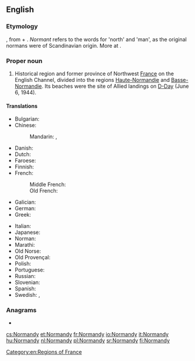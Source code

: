 ==English==
{{wikipedia}}

===Etymology===
{{etyl|fro|en}} {{term|Normendie|lang=fro}}, from {{term|normant|lang=fro}} + {{term|-ie|lang=fro}}. ''Normant'' refers to the {{etyl|gem|en}} words for 'north' and 'man', as the original normans were of Scandinavian origin. More at {{l|en|Norman}}.

===Proper noun===
{{en-proper noun}}

# {{label|en|historical}} Historical region and former province of Northwest [[France]] on the English Channel, divided into the regions [[Haute-Normandie]] and [[Basse-Normandie]]. Its beaches were the site of Allied landings on [[D-Day]] (June 6, 1944).

====Translations====
{{trans-top|region of France}}
* Bulgarian: {{t|bg|Нормандия|f|tr=Normándija|sc=Cyrl}}
* Chinese:
*: Mandarin: {{t|cmn|諾曼底|sc=Hani}}, {{t+|cmn|诺曼底|tr=Nuòmàndǐ|sc=Hani}}
* Danish: {{t|da|Normandiet}}
* Dutch: {{t|nl|normandie}}
* Faroese: {{t|fo|Norðmandíið|n}}
* Finnish: {{t|fi|Normandia}}
* French: {{t+|fr|Normandie|f}}
*: Middle French: {{t|frm|Normendie}}
*: Old French: {{t|fro|Normandie}}
* Galician: {{t|gl|Normandía|f}}
* German: {{t+|de|Normandie|f}}
* Greek: {{t|el|Νορμανδία|f|tr=Normandía|sc=Grek}}
{{trans-mid}}
* Italian: {{t+|it|Normandia|f}}
* Japanese: {{t|ja|ノルマンディー|tr=Norumandī|sc=Jpan}}
* Norman: {{t|nrf|Nouormandie|f}}
* Marathi: {{t|mr|नॉर्मंडी|tr=nǒrmaṃḍī|sc=Deva}}
* Old Norse: {{t|non|Norðmandí|n}}
* Old Provençal: {{t|pro|Normandia}}
* Polish: {{t+|pl|Normandia|f}}
* Portuguese: {{t+|pt|Normandia|f}}
* Russian: {{t+|ru|Нормандия|f|tr=Normándija|sc=Cyrl}}
* Slovenian: {{t|sl|Normandíja|f}}
* Spanish: {{t|es|Normandía|f}}
* Swedish: {{t+|sv|Normandie|n}}, {{t|sv|Normandiet|n}}
{{trans-bottom}}

===Anagrams===
* {{l/en|andronym}}

[[Category:en:Regions of France]]

[[cs:Normandy]]
[[et:Normandy]]
[[fr:Normandy]]
[[io:Normandy]]
[[it:Normandy]]
[[hu:Normandy]]
[[nl:Normandy]]
[[pl:Normandy]]
[[sr:Normandy]]
[[fi:Normandy]]